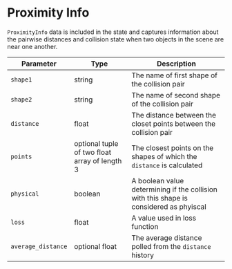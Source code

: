 # Proximity Info

`ProximityInfo` data is included in the state and captures information about the pairwise distances and collision state when two objects in the scene are near one another. 

| Parameter | Type | Description |
|---|---|---|
|`shape1`|string|The name of first shape of the collision pair|
|`shape2`|string|The name of second shape of the collision pair|
|`distance`|float|The distance between the closet points between the collision pair|
|`points`|optional tuple of two float array of length 3|The closest points on the shapes of which the `distance` is calculated|
|`physical`|boolean|A boolean value determining if the collision with this shape is considered as phyiscal |
|`loss`|float|A value used in loss function|
|`average_distance`|optional float|The average distance polled from the `distance` history|

